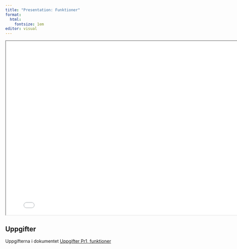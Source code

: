 ```yaml
---
title: "Presentation: Funktioner"
format:
  html:
    fontsize: 1em
editor: visual
---
```


:::{.double-v-space}
:::

<iframe src="./func-pres.html" width="800" height="550"></iframe>

## Uppgifter

Uppgifterna i dokumentet [Uppgifter Pr1, funktioner](../../uppgifter/funktioner/index.qmd)